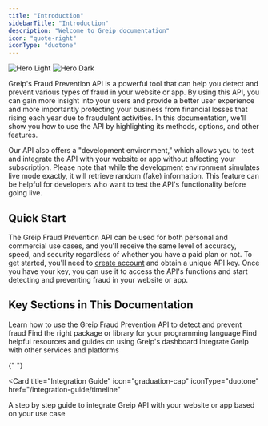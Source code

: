 ```yaml
---
title: "Introduction"
sidebarTitle: "Introduction"
description: "Welcome to Greip documentation"
icon: "quote-right"
iconType: "duotone"
---
```


<img
  className="block dark:hidden"
  src="/images/hero-light.svg"
  alt="Hero Light"
/>
<img
  className="hidden dark:block"
  src="/images/hero-dark.svg"
  alt="Hero Dark"
/>

Greip's Fraud Prevention API is a powerful tool that can help you detect and prevent various types of fraud in your website or app. By using this API, you can gain more insight into your users and provide a better user experience and more importantly protecting your business from financial losses that rising each year due to fraudulent activities. In this documentation, we'll show you how to use the API by highlighting its methods, options, and other features.

Our API also offers a "development environment," which allows you to test and integrate the API with your website or app without affecting your subscription. Please note that while the development environment simulates live mode exactly, it will retrieve random (fake) information. This feature can be helpful for developers who want to test the API's functionality before going live.

## Quick Start

The Greip Fraud Prevention API can be used for both personal and commercial use cases, and you'll receive the same level of accuracy, speed, and security regardless of whether you have a paid plan or not. To get started, you'll need to [create account](https://dashboard.greip.io/register) and obtain a unique API key. Once you have your key, you can use it to access the API's functions and start detecting and preventing fraud in your website or app.

## Key Sections in This Documentation

<CardGroup cols={2}>
  <Card
    title="API Reference"
    icon="code"
    iconType="duotone"
    href="/api-reference/endpoint/data-lookup/geoip"
  >
    Learn how to use the Greip Fraud Prevention API to detect and prevent fraud
  </Card>
  <Card
    title="Packages & Libraries"
    icon="square-code"
    iconType="duotone"
    href="/packages-and-libraries/list-of-packages-and-libraries"
  >
    Find the right package or library for your programming language
  </Card>
  <Card
    title="Knowledge Base"
    icon="book"
    iconType="duotone"
    href="/knowledge-base/getting-started/introduction"
  >
    Find helpful resources and guides on using Greip's dashboard
  </Card>
  <Card
    title="Integrations"
    icon="plug"
    iconType="duotone"
    href="https://greip.io/integrations/all"
  >
    Integrate Greip with other services and platforms
  </Card>
</CardGroup>

{" "}

<Card
  title="Integration Guide"
  icon="graduation-cap"
  iconType="duotone"
  href="/integration-guide/timeline"
>
  A step by step guide to integrate Greip API with your website or app based on
  your use case
</Card>
